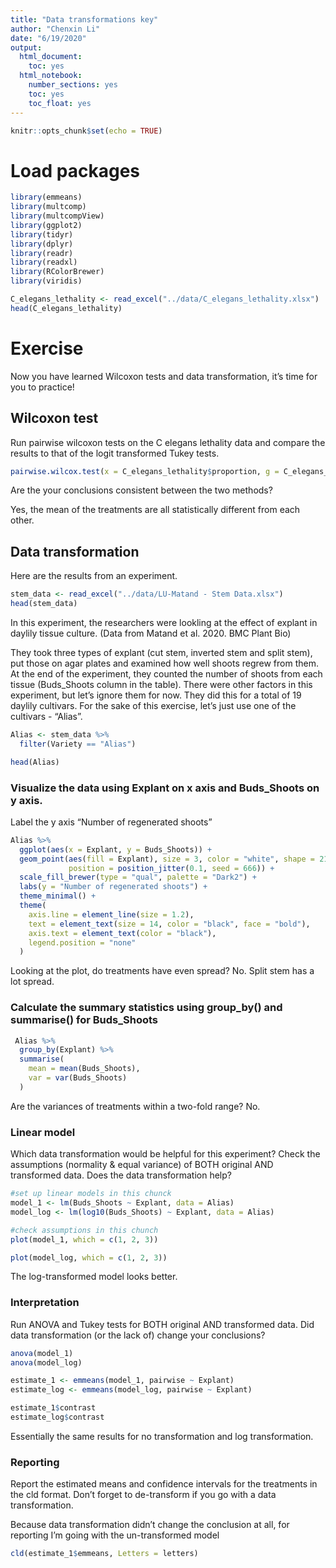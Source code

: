 ---
title: "Data transformations key"
author: "Chenxin Li"
date: "6/19/2020"
output:
  html_document:
    toc: yes  
  html_notebook:   
    number_sections: yes    
    toc: yes  
    toc_float: yes   
---

```{r setup, include=FALSE}
knitr::opts_chunk$set(echo = TRUE)
```

# Load packages

```{r}
library(emmeans)  
library(multcomp)
library(multcompView)
library(ggplot2) 
library(tidyr)
library(dplyr)
library(readr)
library(readxl)
library(RColorBrewer)
library(viridis)
```

```{r}
C_elegans_lethality <- read_excel("../data/C_elegans_lethality.xlsx")
head(C_elegans_lethality)
```

# Exercise

Now you have learned Wilcoxon tests and data transformation, it's time for you to practice!

## Wilcoxon test

Run pairwise wilcoxon tests on the C elegans lethality data and compare the results to that of the logit transformed Tukey tests.

```{r}
pairwise.wilcox.test(x = C_elegans_lethality$proportion, g = C_elegans_lethality$treatment)
```

Are the your conclusions consistent between the two methods?

Yes, the mean of the treatments are all statistically different from each other.

## Data transformation

Here are the results from an experiment.

```{r}
stem_data <- read_excel("../data/LU-Matand - Stem Data.xlsx")
head(stem_data)
```

In this experiment, the researchers were lookling at the effect of explant in daylily tissue culture.
(Data from Matand et al. 2020. BMC Plant Bio)


They took three types of explant (cut stem, inverted stem and split stem),
put those on agar plates and examined how well shoots regrew from them.
At the end of the experiment,
they counted the number of shoots from each tissue (Buds_Shoots column in the table).
There were other factors in this experiment, but let's ignore them for now.
They did this for a total of 19 daylily cultivars.
For the sake of this exercise, let's just use one of the cultivars - "Alias".

```{r}
Alias <- stem_data %>% 
  filter(Variety == "Alias")  

head(Alias)
```

### Visualize the data using Explant on x axis and Buds_Shoots on y axis.

Label the y axis "Number of regenerated shoots"

```{r}
Alias %>% 
  ggplot(aes(x = Explant, y = Buds_Shoots)) +
  geom_point(aes(fill = Explant), size = 3, color = "white", shape = 21,
             position = position_jitter(0.1, seed = 666)) +
  scale_fill_brewer(type = "qual", palette = "Dark2") +
  labs(y = "Number of regenerated shoots") +
  theme_minimal() +
  theme(
    axis.line = element_line(size = 1.2),
    text = element_text(size = 14, color = "black", face = "bold"),
    axis.text = element_text(color = "black"),
    legend.position = "none"
  )
```

Looking at the plot, do treatments have even spread?
No. Split stem has a lot spread.

### Calculate the summary statistics using group_by() and summarise() for Buds_Shoots

```{r}
 Alias %>% 
  group_by(Explant) %>% 
  summarise(
    mean = mean(Buds_Shoots),
    var = var(Buds_Shoots)
  )
```

Are the variances of treatments within a two-fold range?
No.

### Linear model

Which data transformation would be helpful for this experiment?
Check the assumptions (normality & equal variance) of BOTH original AND transformed data.
Does the data transformation help?

```{r}
#set up linear models in this chunck
model_1 <- lm(Buds_Shoots ~ Explant, data = Alias)
model_log <- lm(log10(Buds_Shoots) ~ Explant, data = Alias)
```

```{r}
#check assumptions in this chunch
plot(model_1, which = c(1, 2, 3))
```

```{r}
plot(model_log, which = c(1, 2, 3))
```

The log-transformed model looks better.

### Interpretation

Run ANOVA and Tukey tests for BOTH original AND transformed data.
Did data transformation (or the lack of) change your conclusions?

```{r}
anova(model_1)
anova(model_log)
```

```{r}
estimate_1 <- emmeans(model_1, pairwise ~ Explant)
estimate_log <- emmeans(model_log, pairwise ~ Explant)

estimate_1$contrast
estimate_log$contrast
```

Essentially the same results for no transformation and log transformation.

### Reporting

Report the estimated means and confidence intervals for the treatments in the cld format.
Don't forget to de-transform if you go with a data transformation.

Because data transformation didn't change the conclusion at all,
for reporting I'm going with the un-transformed model

```{r}
cld(estimate_1$emmeans, Letters = letters)  
```
